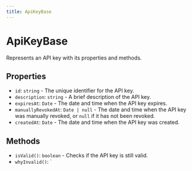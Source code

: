 ```yaml
---
title: ApiKeyBase
---
```


# ApiKeyBase

Represents an API key with its properties and methods.

## Properties

- `id`: `string` - The unique identifier for the API key.
- `description`: `string` - A brief description of the API key.
- `expiresAt`: `Date` - The date and time when the API key expires.
- `manuallyRevokedAt`: `Date | null` - The date and time when the API key was manually revoked, or `null` if it has not been revoked.
- `createdAt`: `Date` - The date and time when the API key was created.

## Methods

- `isValid()`: `boolean` - Checks if the API key is still valid.
- `whyInvalid()`: `